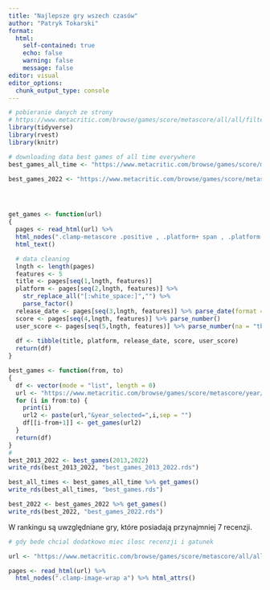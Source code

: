 ```yaml
---
title: "Najlepsze gry wszech czasów"
author: "Patryk Tokarski"
format: 
  html:
    self-contained: true
    echo: false
    warning: false
    message: false
editor: visual
editor_options: 
  chunk_output_type: console
---
```


```r
# pobieranie danych ze strony 
# https://www.metacritic.com/browse/games/score/metascore/all/all/filtered?sort=desc&view=detailed
library(tidyverse)
library(rvest)
library(knitr)

# downloading data best games of all time everywhere
best_games_all_time <- "https://www.metacritic.com/browse/games/score/metascore/all/all/filtered?sort=desc&view=detailed"

best_games_2022 <- "https://www.metacritic.com/browse/games/score/metascore/year/all/filtered?year_selected=2022&distribution=&sort=desc&view=detailed"




get_games <- function(url)
{
  pages <- read_html(url) %>% 
  html_nodes(".clamp-metascore .positive , .platform+ span , .platform .data , .title h3, .user") %>% 
  html_text()

  # data cleaning
  lngth <- length(pages)
  features <- 5
  title <- pages[seq(1,lngth, features)]
  platform <- pages[seq(2,lngth, features)] %>% 
    str_replace_all("[:white_space:]","") %>% 
    parse_factor()
  release_date <- pages[seq(3,lngth, features)] %>% parse_date(format = "%B %d, %Y")
  score <- pages[seq(4,lngth, features)] %>% parse_number()
  user_score <- pages[seq(5,lngth, features)] %>% parse_number(na = "tbd")
  
  df <- tibble(title, platform, release_date, score, user_score)
  return(df)
}

best_games <- function(from, to)
{
  df <- vector(mode = "list", length = 0)
  url <- "https://www.metacritic.com/browse/games/score/metascore/year/all/filtered?distribution=&sort=desc&view=detailed"
  for (i in from:to) {
    print(i)
    url2 <- paste(url,"&year_selected=",i,sep = "")
    df[[i-from+1]] <- get_games(url2)
  }
  return(df)
}
#
best_2013_2022 <- best_games(2013,2022)
write_rds(best_2013_2022, "best_games_2013_2022.rds")

best_all_times <- best_games_all_time %>% get_games()
write_rds(best_all_times, "best_games.rds")

best_2022 <- best_games_2022 %>% get_games()
write_rds(best_2022, "best_games_2022.rds")

```

W rankingu są uwzględniane gry, które posiadają przynajmniej 7 recenzji.

```r
# gdy bede chcial dodatkowo miec ilosc recenzji i gatunek

url <- "https://www.metacritic.com/browse/games/score/metascore/all/all/filtered?sort=desc&view=detailed"

pages <- read_html(url) %>% 
  html_nodes(".clamp-image-wrap a") %>% html_attrs()

```
